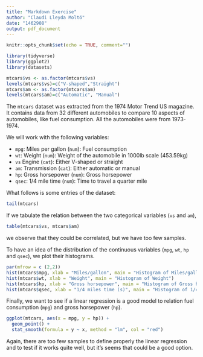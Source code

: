 ```yaml
---
title: "Markdown Exercise"
author: "Claudi Lleyda Moltó"
date: "1462908"
output: pdf_document
---
```


```r
knitr::opts_chunk$set(echo = TRUE, comment="")

library(tidyverse)
library(ggplot2)
library(datasets)

mtcars$vs <- as.factor(mtcars$vs)
levels(mtcars$vs)=c("V-shaped","Straight")
mtcars$am <- as.factor(mtcars$am)
levels(mtcars$am)=c("Automatic", "Manual")
```

The `mtcars` dataset was extracted from the $1974$ Motor Trend US magazine. It contains data from $32$ different automobiles to compare $10$ aspects of automobiles, like fuel consumption. All the automobiles were from $1973$-$1974$.

We will work with the following variables:

 - `mpg`: Miles per gallon (`num`): Fuel consumption
 - `wt`: Weight (`num`): Weight of the automobile in $1000\textrm{lb}$ scale ($453.59\textrm{kg}$)
 - `vs` Engine (`cat`): Either V-shaped or straight
* `am`: Transmission (`cat`): Either automatic or manual
* `hp`: Gross horsepower (`num`): Gross horsepower
* `qsec`: 1/4 mile time (`num`): Time to travel a quarter mile

What follows is some entries of the dataset:

```r
tail(mtcars)
```

If we tabulate the relation between the two categorical variables (`vs` and `am`),

```r
table(mtcars$vs, mtcars$am)
```

we observe that they could be correlated, but we have too few samples.

To have an idea of the distribution of the continuous variables (`mpg`, `wt`, `hp` and `qsec`), we plot their histograms.

```r
par(mfrow = c (2,2))
hist(mtcars$mpg, xlab = "Miles/gallon", main = "Histogram of Miles/gallon")
hist(mtcars$wt, xlab = "Weight", main = "Histogram of Weight")
hist(mtcars$hp, xlab = "Gross horsepower", main = "Histogram of Gross horsepower")
hist(mtcars$qsec, xlab = "1/4 miles time (s)", main = "Histogram of 1/4 miles time")
```

Finally, we want to see if a linear regression is a good model to relation fuel consumption (`mpg`) and gross horsepower (`hp`).

```r
ggplot(mtcars, aes(x = mpg, y = hp)) +
  geom_point() +
  stat_smooth(formula = y ~ x, method = "lm", col = "red")
```

Again, there are too few samples to define properly the linear regression and to test if it works quite well, but it's seems that could be a good option.

